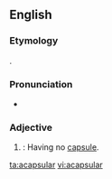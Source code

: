 ==English==

===Etymology===
{{prefix|a|capsular}}.

===Pronunciation===
* {{a|US}} {{IPA|ˌeɪˈkæp.sə.lɚ/}}

===Adjective===
{{en-adj|-}}

# {{context|botany}}: Having no [[capsule]].

[[ta:acapsular]]
[[vi:acapsular]]